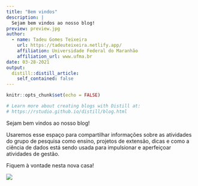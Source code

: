 ```yaml
---
title: "Bem vindos"
description: |
  Sejam bem vindos ao nosso blog!
preview: preview.jpg
author:
  - name: Tadeu Gomes Teixeira 
    url: https://tadeuteixeira.netlify.app/
    affiliation: Universidade Federal do Maranhão
    affiliation_url: www.ufma.br
date: 03-28-2021
output:
  distill::distill_article:
    self_contained: false
---
```


```r
knitr::opts_chunk$set(echo = FALSE)

# Learn more about creating blogs with Distill at:
# https://rstudio.github.io/distill/blog.html

```

Sejam bem vindos ao nosso blog!

Usaremos esse espaço para compartilhar informações sobre as atividades do grupo de pesquisa como ensino, projetos de extensão, dicas e como a ciência de dados está sendo usada para impulsionar e aperfeiçoar atividades de gestão.

Fiquem à vontade nesta nova casa!

![](https://media.giphy.com/media/409q1dSLmlVwEWRFH6/giphy.gif)
